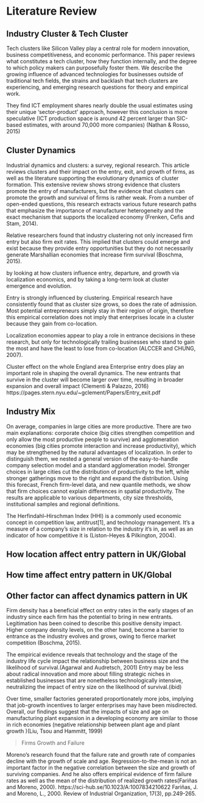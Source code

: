 # Literature Review {#lit-review}

## Industry Cluster & Tech Cluster

Tech clusters like Silicon Valley play a central role for modern innovation, business competitiveness, and economic performance. This paper reviews what constitutes a tech cluster, how they function internally, and the degree to which policy makers can purposefully foster them. We describe the growing influence of advanced technologies for businesses outside of traditional tech fields, the strains and backlash that tech clusters are experiencing, and emerging research questions for theory and empirical work.

They find ICT employment shares nearly double the usual estimates using their unique ‘sector-product' approach, however this conclusion is more speculative (ICT production space is around 42 percent larger than SIC-based estimates, with around 70,000 more companies)
(Nathan & Rosso, 2015)

## Cluster Dynamics

Industrial dynamics and clusters: a survey, regional research. This article reviews clusters and their impact on the entry, exit, and growth of firms, as well as the literature supporting the evolutionary dynamics of cluster formation. This extensive review shows strong evidence that clusters promote the entry of manufacturers, but the evidence that clusters can promote the growth and survival of firms is rather weak. From a number of open-ended questions, this research extracts various future research paths that emphasize the importance of manufacturer heterogeneity and the exact mechanism that supports the localized economy (Frenken, Cefis and Stam, 2014).

Relative researchers found that industry clustering not only increased firm entry but also firm exit rates. This implied that clusters could emerge and exist because they provide entry opportunities but they do not necessarily generate Marshallian economies that increase firm survival (Boschma, 2015). 

by looking at how clusters influence entry, departure, and growth via localization economics, and by taking a long-term look at cluster emergence and evolution.

Entry is strongly influenced by clustering. Empirical research have consistently found that as cluster size grows, so does the rate of admission. Most potential entrepreneurs simply stay in their region of origin, therefore this empirical correlation does not imply that enterprises locate in a cluster because they gain from co-location.

Localization economies appear to play a role in entrance decisions in these research, but only for technologically trailing businesses who stand to gain the most and have the least to lose from co-location (ALCCER and CHUNG, 2007).

Cluster effect on the whole England area
Enterprise entry does play an important role in shaping the overall dynamics. The new entrants that survive in the cluster will become larger over time, resulting in broader expansion and overall impact (Clementi & Palazzo, 2016)
https://pages.stern.nyu.edu/~gclement/Papers/Entry_exit.pdf

## Industry Mix

On average, companies in large cities are more productive. There are two main explanations: corporate choice (big cities strengthen competition and only allow the most productive people to survive) and agglomeration economies (big cities promote interaction and increase productivity), which may be strengthened by the natural advantages of localization. In order to distinguish them, we nested a general version of the easy-to-handle company selection model and a standard agglomeration model. Stronger choices in large cities cut the distribution of productivity to the left, while stronger gatherings move to the right and expand the distribution. Using this forecast, French firm-level data, and new quantile methods, we show that firm choices cannot explain differences in spatial productivity. The results are applicable to various departments, city size thresholds, institutional samples and regional definitions.

The Herfindahl–Hirschman Index (HHI) is a commonly used economic concept in competition law, antitrust[1], and technology management. It's a measure of a company's size in relation to the industry it's in, as well as an indicator of how competitive it is ​(Liston-Heyes & Pilkington, 2004).

## How location affect entry pattern in UK/Global

## How time affect entry pattern in UK/Global

## Other factor can affect dynamics pattern in UK

Firm density has a beneficial effect on entry rates in the early stages of an industry since each firm has the potential to bring in new entrants. Legitimation has been coined to describe this positive density impact. Higher company density levels, on the other hand, become a barrier to entrance as the industry evolves and grows, owing to fierce market competition (Boschma, 2015).


The empirical evidence reveals that technology and the stage of the industry life cycle impact the relationship between business size and the likelihood of survival.(Agarwal and Audretsch, 2001)
Entry may be less about radical innovation and more about filling strategic niches in established businesses that are nonetheless technologically intensive, neutralizing the impact of entry size on the likelihood of survival.(ibid)

Over time, smaller factories generated proportionately more jobs, implying that job-growth incentives to larger enterprises may have been misdirected. Overall, our findings suggest that the impacts of size and age on manufacturing plant expansion in a developing economy are similar to those in rich economies (negative relationship between plant age and plant growth )(Liu, Tsou and Hammitt, 1999)


> Firms Growth and Failure

Moreno's research found that the failure rate and growth rate of companies decline with the growth of scale and age. Regression-to-the-mean is not an important factor in the negative correlation between the size and growth of surviving companies. And he also offers empirical evidence of firm failure rates as well as the mean of the distribution of realized growth rates(Fariñas and Moreno, 2000).
https://sci-hub.se/10.1023/A:1007834210622
Fariñas, J. and Moreno, L., 2000. Review of Industrial Organization, 17(3), pp.249-265.
